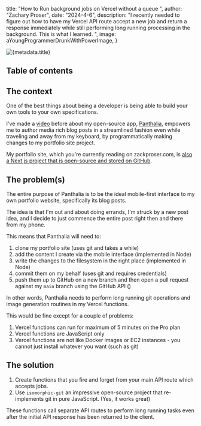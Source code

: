 



 title: "How to Run background jobs on Vercel without a queue ",
 author: "Zachary Proser",
 date: "2024-4-6",
 description: "I recently needed to figure out how to have my Vercel API route accept a new job and return a response immediately while still performing long running processing in the background. This is what I learned. ",
 image: aYoungProgrammerDrunkWithPowerImage,
} 


<Image src={metadata.image} alt={metadata.title} />

## Table of contents

## The context 

One of the best things about being a developer is being able to build your own tools to your own specifications. 

I've made a [video](/videos/panthalia-intro) before about my open-source app, [Panthalia](https://github.com/zackproser/panthalia), empowers me to author media rich blog posts in a streamlined fashion even while traveling and away from my keyboard, by 
programmatically making changes to my portfolio site project.

My portfolio site, which you're currently reading on zackproser.com, is [also a Next.js project that is open-source and stored on GitHub](https://github.com/zackproser/portfolio).

## The problem(s)

The entire purpose of Panthalia is to be the ideal mobile-first interface to my own portfolio website, specifically its blog posts. 

The idea is that I'm out and about doing errands,
I'm struck by a new post idea, and I decide to just commence the entire post right then and there from my phone. 

This means that Panthalia will need to: 

1. clone my portfolio site (uses git and takes a while)
1. add the content I create via the mobile interface (implemented in Node)
1. write the changes to the filesystem in the right place (implemented in Node)
1. commit them on my behalf (uses git and requires credentials)
1. push them up to GitHub on a new branch and then open a pull request against my `main` branch using the GitHub API ()

In other words, Panthalia needs to perform long running git operations and image generation routines in my Vercel functions. 

This would be fine except for a couple of problems: 

1. Vercel functions can run for maximum of 5 minutes on the Pro plan 
1. Vercel functions are JavaScript only 
1. Vercel functions are not like Docker images or EC2 instances - you cannot just install whatever you want (such as git)


## The solution 

1. Create functions that you fire and forget from your main API route which accepts jobs. 
1. Use `isomorphic-git` an impressive open-source project that re-implements git in pure JavaScript. (Yes, it works great)

These functions call separate API routes to perform long running tasks even after the initial API response has been returned to the client.
